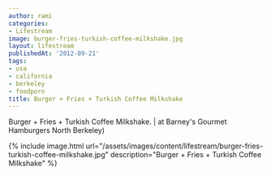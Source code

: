 ```yaml
---
author: rami
categories:
- Lifestream
image: burger-fries-turkish-coffee-milkshake.jpg
layout: lifestream
publishedAt: '2012-09-21'
tags:
- usa
- california
- berkeley
- foodporn
title: Burger + Fries + Turkish Coffee Milkshake
---
```


Burger + Fries + Turkish Coffee Milkshake. | at Barney's Gourmet Hamburgers North Berkeley)

{% include image.html url="/assets/images/content/lifestream/burger-fries-turkish-coffee-milkshake.jpg" description="Burger + Fries + Turkish Coffee Milkshake" %}